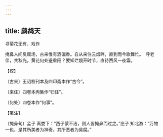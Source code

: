 ```yaml
---
---
---
```

title: 鹧鸪天
---



寻菊花无有，戏作





掩鼻人间臭腐场，古来惟有酒偏香。自从来住云烟畔，直到而今歌舞忙。　呼老伴，共秋光。黄花何处避重阳？要知烂熳开时节，直待西风一夜霜。





【校】


〔古来〕王诏校刊本及四印斋本作“古今”。

〔来住〕四卷本丙集作“归住”。

〔何处〕四卷本作“何事”。





【笺注】


〔掩鼻句〕孟子 离娄下：“西子蒙不洁，则人皆掩鼻而过之。”庄子 知北游：“万物一也，是其所美者为神奇，其所恶者为臭腐。”